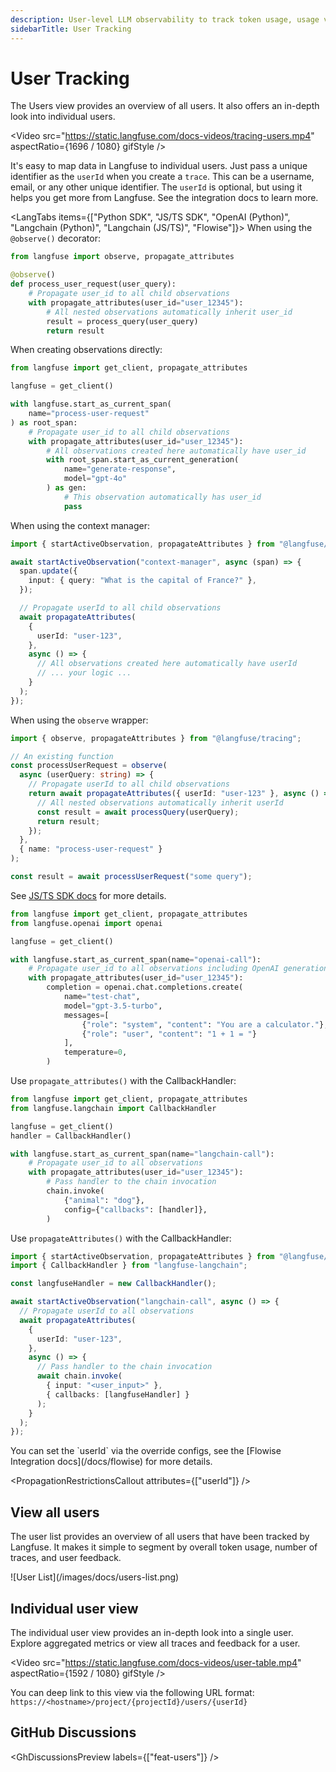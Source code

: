 ```yaml
---
description: User-level LLM observability to track token usage, usage volume and individual user feedback.
sidebarTitle: User Tracking
---
```



# User Tracking

The Users view provides an overview of all users. It also offers an in-depth look into individual users.

<Video
  src="https://static.langfuse.com/docs-videos/tracing-users.mp4"
  aspectRatio={1696 / 1080}
  gifStyle
/>

It's easy to map data in Langfuse to individual users. Just pass a unique identifier as the `userId` when you create a `trace`. This can be a username, email, or any other unique identifier. The `userId` is optional, but using it helps you get more from Langfuse. See the integration docs to learn more.

<LangTabs items={["Python SDK", "JS/TS SDK", "OpenAI (Python)", "Langchain (Python)", "Langchain (JS/TS)", "Flowise"]}>
<Tab>
When using the `@observe()` decorator:

```python /propagate_attributes(user_id="user_12345")/
from langfuse import observe, propagate_attributes

@observe()
def process_user_request(user_query):
    # Propagate user_id to all child observations
    with propagate_attributes(user_id="user_12345"):
        # All nested observations automatically inherit user_id
        result = process_query(user_query)
        return result
```

When creating observations directly:

```python /propagate_attributes(user_id="user_12345")/
from langfuse import get_client, propagate_attributes

langfuse = get_client()

with langfuse.start_as_current_span(
    name="process-user-request"
) as root_span:
    # Propagate user_id to all child observations
    with propagate_attributes(user_id="user_12345"):
        # All observations created here automatically have user_id
        with root_span.start_as_current_generation(
            name="generate-response",
            model="gpt-4o"
        ) as gen:
            # This observation automatically has user_id
            pass
```

</Tab>
<Tab title="JS/TS SDK">

When using the context manager:

```ts /propagateAttributes/
import { startActiveObservation, propagateAttributes } from "@langfuse/tracing";

await startActiveObservation("context-manager", async (span) => {
  span.update({
    input: { query: "What is the capital of France?" },
  });

  // Propagate userId to all child observations
  await propagateAttributes(
    {
      userId: "user-123",
    },
    async () => {
      // All observations created here automatically have userId
      // ... your logic ...
    }
  );
});
```

When using the `observe` wrapper:

```ts /propagateAttributes/
import { observe, propagateAttributes } from "@langfuse/tracing";

// An existing function
const processUserRequest = observe(
  async (userQuery: string) => {
    // Propagate userId to all child observations
    return await propagateAttributes({ userId: "user-123" }, async () => {
      // All nested observations automatically inherit userId
      const result = await processQuery(userQuery);
      return result;
    });
  },
  { name: "process-user-request" }
);

const result = await processUserRequest("some query");
```

See [JS/TS SDK docs](/docs/sdk/typescript/guide) for more details.

</Tab>
<Tab>

```python /propagate_attributes(user_id="user_12345")/
from langfuse import get_client, propagate_attributes
from langfuse.openai import openai

langfuse = get_client()

with langfuse.start_as_current_span(name="openai-call"):
    # Propagate user_id to all observations including OpenAI generation
    with propagate_attributes(user_id="user_12345"):
        completion = openai.chat.completions.create(
            name="test-chat",
            model="gpt-3.5-turbo",
            messages=[
                {"role": "system", "content": "You are a calculator."},
                {"role": "user", "content": "1 + 1 = "}
            ],
            temperature=0,
        )
```

</Tab>
<Tab title="Langchain (Python)">

Use `propagate_attributes()` with the CallbackHandler:

```python /propagate_attributes(user_id="user_12345")/
from langfuse import get_client, propagate_attributes
from langfuse.langchain import CallbackHandler

langfuse = get_client()
handler = CallbackHandler()

with langfuse.start_as_current_span(name="langchain-call"):
    # Propagate user_id to all observations
    with propagate_attributes(user_id="user_12345"):
        # Pass handler to the chain invocation
        chain.invoke(
            {"animal": "dog"},
            config={"callbacks": [handler]},
        )
```

</Tab>
<Tab title="Langchain (JS/TS)">

Use `propagateAttributes()` with the CallbackHandler:

```ts /propagateAttributes/
import { startActiveObservation, propagateAttributes } from "@langfuse/tracing";
import { CallbackHandler } from "langfuse-langchain";

const langfuseHandler = new CallbackHandler();

await startActiveObservation("langchain-call", async () => {
  // Propagate userId to all observations
  await propagateAttributes(
    {
      userId: "user-123",
    },
    async () => {
      // Pass handler to the chain invocation
      await chain.invoke(
        { input: "<user_input>" },
        { callbacks: [langfuseHandler] }
      );
    }
  );
});
```

</Tab>

<Tab title="Flowise">
You can set the `userId` via the override configs, see the [Flowise Integration docs](/docs/flowise) for more details.

</Tab>

</LangTabs>

<PropagationRestrictionsCallout attributes={["userId"]} />

## View all users

The user list provides an overview of all users that have been tracked by Langfuse. It makes it simple to segment by overall token usage, number of traces, and user feedback.

<Frame fullWidth>![User List](/images/docs/users-list.png)</Frame>

## Individual user view

The individual user view provides an in-depth look into a single user. Explore aggregated metrics or view all traces and feedback for a user.

<Video
  src="https://static.langfuse.com/docs-videos/user-table.mp4"
  aspectRatio={1592 / 1080}
  gifStyle
/>

You can deep link to this view via the following URL format: `https://<hostname>/project/{projectId}/users/{userId}`

## GitHub Discussions


<GhDiscussionsPreview labels={["feat-users"]} />
